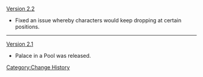 [[Version 2.2]]
* Fixed an issue whereby characters would keep dropping at certain positions.
----
[[Version 2.1]]
* Palace in a Pool was released.
<noinclude>[[Category:Change History]]</noinclude>